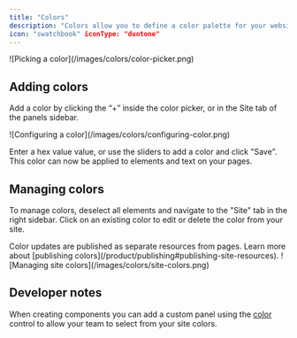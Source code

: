 ```yaml
---
title: "Colors"
description: "Colors allow you to define a color palette for your website. Colors are shared across all pages in a site ensuring a visually cohesive design throughout your site."
icon: "swatchbook" iconType: "duotone"
---
```


<Frame>![Picking a color](/images/colors/color-picker.png)</Frame>

## Adding colors

Add a color by clicking the “+” inside the color picker, or in the Site tab of the panels sidebar.

<Frame>![Configuring a color](/images/colors/configuring-color.png)</Frame>

Enter a hex value value, or use the sliders to add a color and click "Save". This color can now be applied to elements and text on your pages.

## Managing colors

To manage colors, deselect all elements and navigate to the "Site" tab in the right sidebar. Click on an existing color to edit or delete the color from your site.

<Note>
  Color updates are published as separate resources from pages. Learn more about
  [publishing colors](/product/publishing#publishing-site-resources).
</Note>

<Frame>![Managing site colors](/images/colors/site-colors.png)</Frame>

## Developer notes

When creating components you can add a custom panel using the [color](developer/reference/controls/colors/color.mdx) control to allow your team to select from your site colors.
